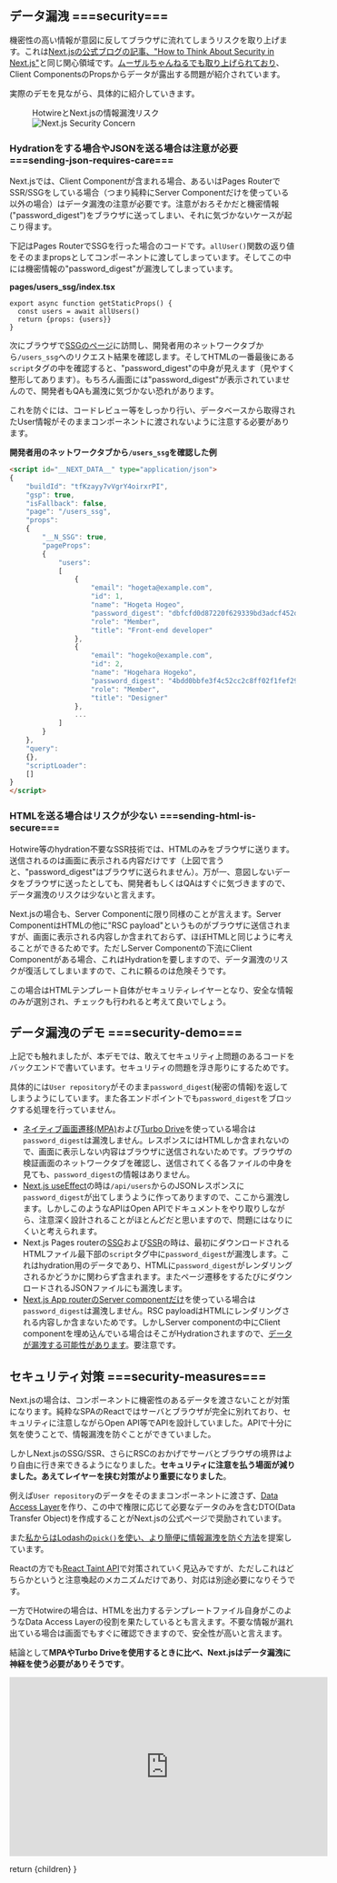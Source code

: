 
## データ漏洩 ===security===

機密性の高い情報が意図に反してブラウザに流れてしまうリスクを取り上げます。これは[Next.jsの公式ブログの記事、"How to Think About Security in Next.js"](https://nextjs.org/blog/security-nextjs-server-components-actions)と同じ関心領域です。[ムーザルちゃんねるでも取り上げられており](https://zenn.dev/moozaru/articles/d270bbc476758e#client-components-の-props-から露出する)、Client ComponentsのPropsからデータが露出する問題が紹介されています。

実際のデモを見ながら、具体的に紹介していきます。

<figure className="mt-12">
  <figcaption className="font-bold">HotwireとNext.jsの情報漏洩リスク</figcaption>
  <Image src={nextSecurityImage} alt="Next.js Security Concern" />
</figure>

### Hydrationをする場合やJSONを送る場合は注意が必要 ===sending-json-requires-care===

Next.jsでは、Client Componentが含まれる場合、あるいはPages RouterでSSR/SSGをしている場合（つまり純粋にServer Componentだけを使っている以外の場合）はデータ漏洩の注意が必要です。注意がおろそかだと機密情報("password_digest")をブラウザに送ってしまい、それに気づかないケースが起こり得ます。

下記はPages RouterでSSGを行った場合のコードです。`allUser()`関数の返り値をそのままpropsとしてコンポーネントに渡してしまっています。そしてこの中には機密情報の"password_digest"が漏洩してしまっています。

**pages/users_ssg/index.tsx**
```tsx
export async function getStaticProps() {
  const users = await allUsers()
  return {props: {users}}
}
```

次にブラウザで[SSGのページ](/users_ssg)に訪問し、開発者用のネットワークタブから`/users_ssg`へのリクエスト結果を確認します。そしてHTMLの一番最後にある`script`タグの中を確認すると、"password_digest"の中身が見えます（見やすく整形してあります）。もちろん画面には"password_digest"が表示されていませんので、開発者もQAも漏洩に気づかない恐れがあります。

これを防ぐには、コードレビュー等をしっかり行い、データベースから取得されたUser情報がそのままコンポーネントに渡されないように注意する必要があります。

**開発者用のネットワークタブから`/users_ssg`を確認した例**
```html
<script id="__NEXT_DATA__" type="application/json">
{
    "buildId": "tfKzayy7vVgrY4oirxrPI",
    "gsp": true,
    "isFallback": false,
    "page": "/users_ssg",
    "props":
    {
        "__N_SSG": true,
        "pageProps":
        {
            "users":
            [
                {
                    "email": "hogeta@example.com",
                    "id": 1,
                    "name": "Hogeta Hogeo",
                    "password_digest": "dbfcfd0d87220f629339bd3adcf452d083fde3246625fb3a93e314f833e20d37",
                    "role": "Member",
                    "title": "Front-end developer"
                },
                {
                    "email": "hogeko@example.com",
                    "id": 2,
                    "name": "Hogehara Hogeko",
                    "password_digest": "4bdd0bbfe3f4c52cc2c8ff02f1fef29663dd9938f230304915805af1fa71e968",
                    "role": "Member",
                    "title": "Designer"
                },
                ...
            ]
        }
    },
    "query":
    {},
    "scriptLoader":
    []
}
</script>
```

### HTMLを送る場合はリスクが少ない ===sending-html-is-secure===

Hotwire等のhydration不要なSSR技術では、HTMLのみをブラウザに送ります。送信されるのは画面に表示される内容だけです（上図で言うと、"password_digest"はブラウザに送られません）。万が一、意図しないデータをブラウザに送ったとしても、開発者もしくはQAはすぐに気づきますので、データ漏洩のリスクは少ないと言えます。

Next.jsの場合も、Server Componentに限り同様のことが言えます。Server ComponentはHTMLの他に"RSC payload"というものがブラウザに送信されますが、画面に表示される内容しか含まれておらず、ほぼHTMLと同じように考えることができるためです。ただしServer Componentの下流にClient Componentがある場合、これはHydrationを要しますので、データ漏洩のリスクが復活してしまいますので、これに頼るのは危険そうです。

この場合はHTMLテンプレート自体がセキュリティレイヤーとなり、安全な情報のみが選別され、チェックも行われると考えて良いでしょう。

## データ漏洩のデモ ===security-demo===

上記でも触れましたが、本デモでは、敢えてセキュリティ上問題のあるコードをバックエンドで書いています。セキュリティの問題を浮き彫りにするためです。

具体的には`User repository`がそのまま`password_digest`(秘密の情報)を返してしまうようにしています。また各エンドポイントでも`password_digest`をブロックする処理を行っていません。

* [ネイティブ画面遷移(MPA)](/api/hotwire/users)および[Turbo Drive](/api/hotwire/users)を使っている場合は`password_digest`は漏洩しません。レスポンスにはHTMLしか含まれないので、画面に表示しない内容はブラウザに送信されないためです。ブラウザの検証画面のネットワークタブを確認し、送信されてくる各ファイルの中身を見ても、`password_digest`の情報はありません。
* [Next.js useEffect](/users)の時は`/api/users`からのJSONレスポンスに`password_digest`が出てしまうように作ってありますので、ここから漏洩します。しかしこのようなAPIはOpen APIでドキュメントをやり取りしながら、注意深く設計されることがほとんどだと思いますので、問題にはなりにくいと考えられます。
* Next.js Pages
routerの[SSG](/users_ssg)および[SSR](/users_ssr)の時は、最初にダウンロードされるHTMLファイル最下部の`script`タグ中に`password_digest`が漏洩します。これはhydration用のデータであり、HTMLに`password_digest`がレンダリングされるかどうかに関わらず含まれます。またページ遷移をするたびにダウンロードされるJSONファイルにも漏洩します。
* [Next.js App routerのServer componentだけ](/users_app)を使っている場合は`password_digest`は漏洩しません。RSC
payloadはHTMLにレンダリングされる内容しか含まないためです。しかしServer componentの中にClient
componentを埋め込んでいる場合はそこがHydrationされますので、[データが漏洩する可能性があります](https://zenn.dev/moozaru/articles/d270bbc476758e)。要注意です。

## セキュリティ対策 ===security-measures===

Next.jsの場合は、コンポーネントに機密性のあるデータを渡さないことが対策になります。純粋なSPAのReactではサーバとブラウザが完全に別れており、セキュリティに注意しながらOpen API等でAPIを設計していました。APIで十分に気を使うことで、情報漏洩を防ぐことができていました。

しかしNext.jsのSSG/SSR、さらにRSCのおかげでサーバとブラウザの境界はより自由に行き来できるようになりました。**セキュリティに注意を払う場面が減りました。あえてレイヤーを挟む対策がより重要になりました**。

例えば`User repository`のデータをそのままコンポーネントに渡さず、[Data Access
Layer](https://nextjs.org/blog/security-nextjs-server-components-actions#data-access-layer)を作り、この中で権限に応じて必要なデータのみを含むDTO(Data
Transfer Object)を作成することがNext.jsの公式ページで奨励されています。

また[私からはLodashの`pick()`を使い、より簡便に情報漏洩を防ぐ方法](https://zenn.dev/naofumik/articles/c699deb688ac04#私がやってみた対策)を提案しています。

Reactの方でも[React
Taint API](https://nextjs.org/docs/app/building-your-application/data-fetching/patterns#preventing-sensitive-data-from-being-exposed-to-the-client)で対策されていく見込みですが、ただしこれはどちらかというと注意喚起のメカニズムだけであり、対応は別途必要になりそうです。

一方でHotwireの場合は、HTMLを出力するテンプレートファイル自身がこのようなData Access Layerの役割を果たしているとも言えます。不要な情報が漏れ出ている場合は画面でもすぐに確認できますので、安全性が高いと言えます。

結論として**MPAやTurbo Driveを使用するときに比べ、Next.jsはデータ漏洩に神経を使う必要がありそうです**。

<div className="mt-12">
  <div className="w-max-[560px] flex justify-center">
    <iframe className="aspect-video" width="560" height="315" src="https://www.youtube.com/embed/LxLhCviX8iQ?si=wjTL03S_bw7k25OF"
            title="YouTube video player" frameBorder="0"
            allow="accelerometer; autoplay; clipboard-write; encrypted-media; gyroscope; picture-in-picture; web-share"
            referrerPolicy="strict-origin-when-cross-origin" allowFullScreen></iframe>
  </div>
</div>

  return <CommentaryLayout
    title="Security"
    subtitle="セキュリティ"
    section="Discussion">
    <MDXRenderer>{children}</MDXRenderer>
  </CommentaryLayout>
}
